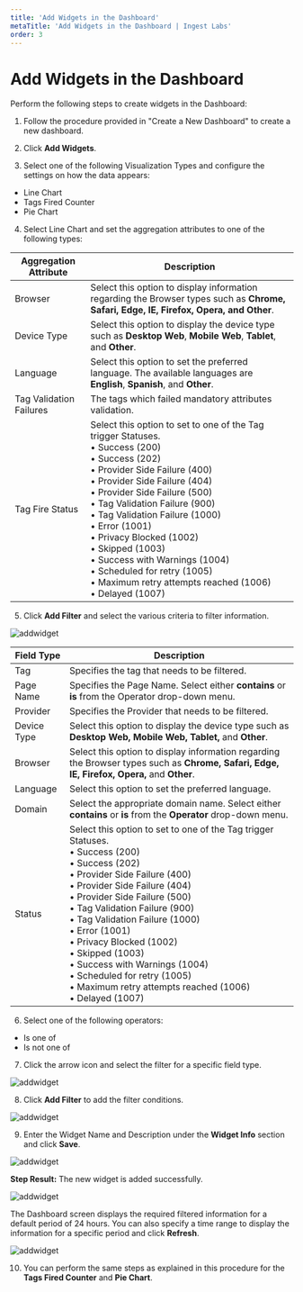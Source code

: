 ---
title: 'Add Widgets in the Dashboard'
metaTitle: 'Add Widgets in the Dashboard | Ingest Labs'
order: 3
---

# Add Widgets in the Dashboard

Perform the following steps to create widgets in the Dashboard:

1.	Follow the procedure provided in "Create a New Dashboard" to create a new dashboard.

2.	Click **Add Widgets**.

3.	Select one of the following Visualization Types and configure the settings on how the data appears:
- Line Chart
- Tags Fired Counter
- Pie Chart

4.	Select Line Chart and set the aggregation attributes to one of the following types:

| Aggregation Attribute      | Description |
| ----------- | ----------- |
|Browser      | Select this option to display information regarding the Browser types such as **Chrome, Safari, Edge, IE, Firefox, Opera, and Other**. |
| Device Type   | Select this option to display the device type such as **Desktop Web**, **Mobile Web**, **Tablet**, and **Other**.  |
| Language | Select this option to set the preferred language. The available languages are **English**, **Spanish**, and **Other**. |
| Tag Validation Failures | The tags which failed mandatory attributes validation.|
| Tag Fire Status | Select this option to set to one of the Tag trigger Statuses. <br /> • Success (200) <br /> • Success (202) <br /> • Provider Side Failure (400) <br /> • Provider Side Failure (404) <br /> • Provider Side Failure (500) <br /> • Tag Validation Failure (900) <br /> • Tag Validation Failure (1000) <br /> • Error (1001) <br /> • Privacy Blocked (1002) <br /> • Skipped (1003) <br /> • Success with Warnings (1004) <br /> • Scheduled for retry (1005) <br /> • Maximum retry attempts reached (1006) <br /> • Delayed (1007) |

5.	Click **Add Filter** and select the various criteria to filter information.

![addwidget](/images/dashboardimages/addfilter.png)

| Field Type      | Description |
| ----------- | ----------- |
|Tag      | Specifies the tag that needs to be filtered.|
|Page Name   | Specifies the Page Name. Select either **contains** or **is** from the Operator drop-down menu. |
| Provider | Specifies the Provider that needs to be filtered. |
| Device Type | Select this option to display the device type such as **Desktop Web, Mobile Web, Tablet,** and **Other**.|
| Browser | Select this option to display information regarding the Browser types such as **Chrome, Safari, Edge, IE, Firefox, Opera,** and **Other**.|
|Language | Select this option to set the preferred language. |
| Domain | Select the appropriate domain name. Select either **contains** or **is** from the **Operator** drop-down menu. |
| Status | Select this option to set to one of the Tag trigger Statuses. <br /> • Success (200) <br /> • Success (202) <br /> • Provider Side Failure (400) <br /> • Provider Side Failure (404) <br /> • Provider Side Failure (500) <br /> • Tag Validation Failure (900) <br /> • Tag Validation Failure (1000) <br /> • Error (1001) <br /> • Privacy Blocked (1002) <br /> • Skipped (1003) <br /> • Success with Warnings (1004) <br /> • Scheduled for retry (1005) <br /> • Maximum retry attempts reached (1006) <br /> • Delayed (1007) |

6.	Select one of the following operators:
- Is one of 
- Is not one of

7.	Click the arrow icon and select the filter for a specific field type.

![addwidget](/images/dashboardimages/addfilterselect.png)

8.	Click **Add Filter** to add the filter conditions.

![addwidget](/images/dashboardimages/filtercondition.png)

9.	Enter the Widget Name and Description under the **Widget Info** section and click **Save**.

![addwidget](/images/dashboardimages/widgetinfo.png)

**Step Result:** The new widget is added successfully.

![addwidget](/images/dashboardimages/successwidget.png)

The Dashboard screen displays the required filtered information for a default period of 24 hours. You can also specify a time range to display the information for a specific period and click **Refresh**.

![addwidget](/images/dashboardimages/timerange.png)

10.	You can perform the same steps as explained in this procedure for the **Tags Fired Counter** and **Pie Chart**.

